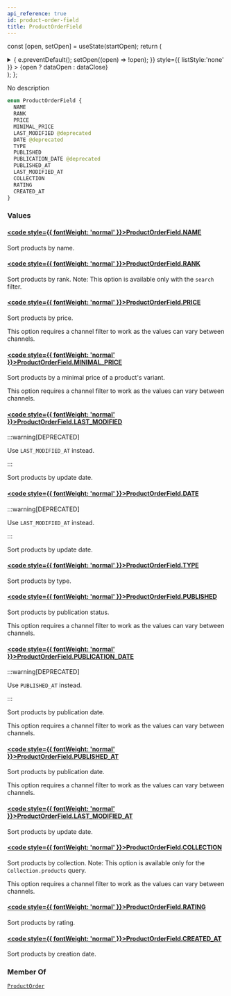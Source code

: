 ```yaml
---
api_reference: true
id: product-order-field
title: ProductOrderField
---
```






const [open, setOpen] = useState(startOpen);
return (
<details {...(open ? { open: true } : {})} className="details" style={{ border:'none', boxShadow:'none', background:'var(--ifm-background-color)' }}>
<summary
onClick={(e) => {
e.preventDefault();
setOpen((open) => !open);
}}
style={{ listStyle:'none' }} >
{open ? dataOpen : dataClose}
</summary>
{open && children}
</details>
);
};

No description

```graphql
enum ProductOrderField {
  NAME
  RANK
  PRICE
  MINIMAL_PRICE
  LAST_MODIFIED @deprecated
  DATE @deprecated
  TYPE
  PUBLISHED
  PUBLICATION_DATE @deprecated
  PUBLISHED_AT
  LAST_MODIFIED_AT
  COLLECTION
  RATING
  CREATED_AT
}
```

### Values

#### [<code style={{ fontWeight: 'normal' }}>ProductOrderField.<b>NAME</b></code>](#)

Sort products by name.

#### [<code style={{ fontWeight: 'normal' }}>ProductOrderField.<b>RANK</b></code>](#)

Sort products by rank. Note: This option is available only with the `search` filter.

#### [<code style={{ fontWeight: 'normal' }}>ProductOrderField.<b>PRICE</b></code>](#)

Sort products by price.

This option requires a channel filter to work as the values can vary between channels.

#### [<code style={{ fontWeight: 'normal' }}>ProductOrderField.<b>MINIMAL_PRICE</b></code>](#)

Sort products by a minimal price of a product's variant.

This option requires a channel filter to work as the values can vary between channels.

#### [<code style={{ fontWeight: 'normal' }}>ProductOrderField.<b>LAST_MODIFIED</b></code>](#) <Badge class="badge badge--deprecated badge--secondary" text="deprecated"/>

:::warning[DEPRECATED]

Use `LAST_MODIFIED_AT` instead.

:::

Sort products by update date.

#### [<code style={{ fontWeight: 'normal' }}>ProductOrderField.<b>DATE</b></code>](#) <Badge class="badge badge--deprecated badge--secondary" text="deprecated"/>

:::warning[DEPRECATED]

Use `LAST_MODIFIED_AT` instead.

:::

Sort products by update date.

#### [<code style={{ fontWeight: 'normal' }}>ProductOrderField.<b>TYPE</b></code>](#)

Sort products by type.

#### [<code style={{ fontWeight: 'normal' }}>ProductOrderField.<b>PUBLISHED</b></code>](#)

Sort products by publication status.

This option requires a channel filter to work as the values can vary between channels.

#### [<code style={{ fontWeight: 'normal' }}>ProductOrderField.<b>PUBLICATION_DATE</b></code>](#) <Badge class="badge badge--deprecated badge--secondary" text="deprecated"/>

:::warning[DEPRECATED]

Use `PUBLISHED_AT` instead.

:::

Sort products by publication date.

This option requires a channel filter to work as the values can vary between channels.

#### [<code style={{ fontWeight: 'normal' }}>ProductOrderField.<b>PUBLISHED_AT</b></code>](#)

Sort products by publication date.

This option requires a channel filter to work as the values can vary between channels.

#### [<code style={{ fontWeight: 'normal' }}>ProductOrderField.<b>LAST_MODIFIED_AT</b></code>](#)

Sort products by update date.

#### [<code style={{ fontWeight: 'normal' }}>ProductOrderField.<b>COLLECTION</b></code>](#)

Sort products by collection. Note: This option is available only for the `Collection.products` query.

This option requires a channel filter to work as the values can vary between channels.

#### [<code style={{ fontWeight: 'normal' }}>ProductOrderField.<b>RATING</b></code>](#)

Sort products by rating.

#### [<code style={{ fontWeight: 'normal' }}>ProductOrderField.<b>CREATED_AT</b></code>](#)

Sort products by creation date.

### Member Of

[`ProductOrder`](../../../api-reference/products/inputs/product-order.mdx) <Badge class="badge badge--secondary" text="input"/>

